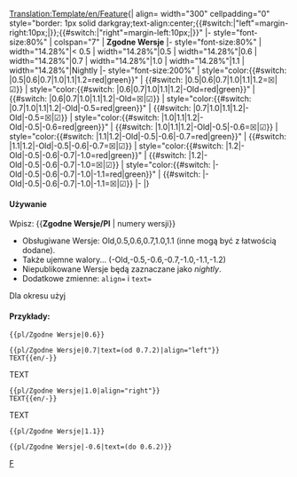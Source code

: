 <noinclude>[[Translation:Template/en/Feature]]</noinclude><noinclude></noinclude><includeonly>{| align={{{align|"center"}}} width="300" cellpadding="0" style="border: 1px solid darkgray;text-align:center;{{#switch:{{{align|}}}|"left"=margin-right:10px;|}};{{#switch:{{{align|}}}|"right"=margin-left:10px;|}}"
|- style="font-size:80%"
| colspan="7" | '''Zgodne Wersje''' <span style="color:green">{{{text|}}}</span>
|- style="font-size:80%"
| width="14.28%"|< 0.5
| width="14.28%"|0.5
| width="14.28%"|0.6
| width="14.28%"|0.7
| width="14.28%"|1.0
| width="14.28%"|1.1
| width="14.28%"|Nightly
|- style="font-size:200%"
| style="color:{{#switch: {{{1|}}}|0.5|0.6|0.7|1.0|1.1|1.2=red|green}}" | {{#switch: {{{1|}}}|0.5|0.6|0.7|1.0|1.1|1.2=&#9746;|&#9745;}}
| style="color:{{#switch: {{{1|}}}|0.6|0.7|1.0|1.1|1.2|-Old=red|green}}" | {{#switch: {{{1|}}}|0.6|0.7|1.0|1.1|1.2|-Old=&#9746;|&#9745;}}
| style="color:{{#switch: {{{1|}}}|0.7|1.0|1.1|1.2|-Old|-0.5=red|green}}" | {{#switch: {{{1|}}}|0.7|1.0|1.1|1.2|-Old|-0.5=&#9746;|&#9745;}}
| style="color:{{#switch: {{{1|}}}|1.0|1.1|1.2|-Old|-0.5|-0.6=red|green}}" | {{#switch: {{{1|}}}|1.0|1.1|1.2|-Old|-0.5|-0.6=&#9746;|&#9745;}}
| style="color:{{#switch: {{{1|}}}|1.1|1.2|-Old|-0.5|-0.6|-0.7=red|green}}" | {{#switch: {{{1|}}}|1.1|1.2|-Old|-0.5|-0.6|-0.7=&#9746;|&#9745;}}
| style="color:{{#switch: {{{1|}}}|1.2|-Old|-0.5|-0.6|-0.7|-1.0=red|green}}" | {{#switch: {{{1|}}}|1.2|-Old|-0.5|-0.6|-0.7|-1.0=&#9746;|&#9745;}}
| style="color:{{#switch: {{{1|}}}|-Old|-0.5|-0.6|-0.7|-1.0|-1.1=red|green}}" | {{#switch: {{{1|}}}|-Old|-0.5|-0.6|-0.7|-1.0|-1.1=&#9746;|&#9745;}}
|-
|}</includeonly><noinclude>

====Używanie====
Wpisz: <nowiki>{{</nowiki>'''Zgodne Wersje/Pl'''<nowiki> | numery wersji}}</nowiki>
*Obsługiwane Wersje: Old,0.5,0.6,0.7,1.0,1.1 (inne mogą być z łatwością dodane).
*Także ujemne walory... (-Old,-0.5,-0.6,-0.7,-1.0,-1.1,-1.2)
*Niepublikowane Wersje będą zaznaczane jako ''nightly''.
*Dodatkowe zmienne: <code>align=</code> i <code>text=</code>
Dla okresu użyj {{en/S|en/Feature period}}

====Przykłady:====
<pre>{{pl/Zgodne Wersje|0.6}}</pre>
{{pl/Zgodne Wersje|0.6}}
<pre>{{pl/Zgodne Wersje|0.7|text=(od 0.7.2)|align="left"}}
TEXT{{en/-}}</pre>
{{pl/Zgodne Wersje|0.7|text=(od 0.7.2)|align="left"}}
TEXT{{en/-}}
<pre>{{pl/Zgodne Wersje|1.0|align="right"}}
TEXT{{en/-}}</pre>
{{pl/Zgodne Wersje|1.0|align="right"}}
TEXT{{en/-}}
<pre>{{pl/Zgodne Wersje|1.1}}</pre>
{{pl/Zgodne Wersje|1.1}}
<pre>{{pl/Zgodne Wersje|-0.6|text=(do 0.6.2)}}</pre>
{{pl/Zgodne Wersje|-0.6|text=(do 0.6.2)}}


[[Category:en/Templates|F]]
</noinclude>